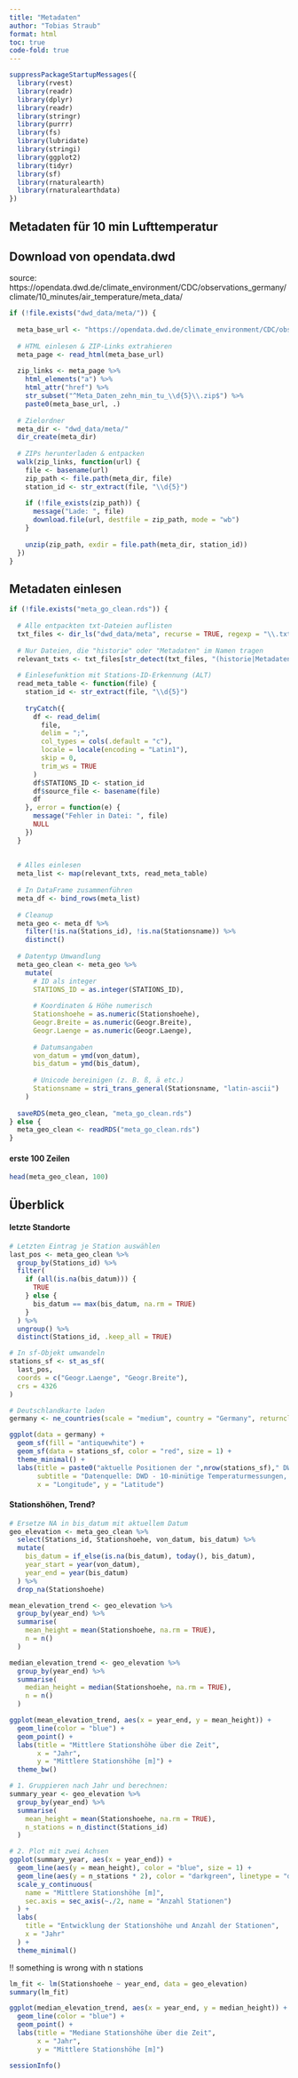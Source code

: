 ```yaml
---
title: "Metadaten"
author: "Tobias Straub"
format: html
toc: true
code-fold: true
---
```


```r
suppressPackageStartupMessages({
  library(rvest)
  library(readr)
  library(dplyr)
  library(readr)
  library(stringr)
  library(purrr)
  library(fs)
  library(lubridate)
  library(stringi)
  library(ggplot2)
  library(tidyr)
  library(sf)
  library(rnaturalearth)
  library(rnaturalearthdata)
})
```

## Metadaten für 10 min Lufttemperatur

## Download von opendata.dwd

source: https://opendata.dwd.de/climate_environment/CDC/observations_germany/climate/10_minutes/air_temperature/meta_data/

```r
if (!file.exists("dwd_data/meta/")) {
  
  meta_base_url <- "https://opendata.dwd.de/climate_environment/CDC/observations_germany/climate/10_minutes/air_temperature/meta_data/"
  
  # HTML einlesen & ZIP-Links extrahieren
  meta_page <- read_html(meta_base_url)
  
  zip_links <- meta_page %>%
    html_elements("a") %>%
    html_attr("href") %>%
    str_subset("^Meta_Daten_zehn_min_tu_\\d{5}\\.zip$") %>%
    paste0(meta_base_url, .)
  
  # Zielordner
  meta_dir <- "dwd_data/meta/"
  dir_create(meta_dir)
  
  # ZIPs herunterladen & entpacken
  walk(zip_links, function(url) {
    file <- basename(url)
    zip_path <- file.path(meta_dir, file)
    station_id <- str_extract(file, "\\d{5}")
    
    if (!file_exists(zip_path)) {
      message("Lade: ", file)
      download.file(url, destfile = zip_path, mode = "wb")
    }
    
    unzip(zip_path, exdir = file.path(meta_dir, station_id))
  })
}
```

## Metadaten einlesen

```r
if (!file.exists("meta_go_clean.rds")) {
  
  # Alle entpackten txt-Dateien auflisten
  txt_files <- dir_ls("dwd_data/meta", recurse = TRUE, regexp = "\\.txt$")
  
  # Nur Dateien, die "historie" oder "Metadaten" im Namen tragen
  relevant_txts <- txt_files[str_detect(txt_files, "(historie|Metadaten)")]
  
  # Einlesefunktion mit Stations-ID-Erkennung (ALT)
  read_meta_table <- function(file) {
    station_id <- str_extract(file, "\\d{5}")
    
    tryCatch({
      df <- read_delim(
        file,
        delim = ";",
        col_types = cols(.default = "c"),
        locale = locale(encoding = "Latin1"),
        skip = 0,
        trim_ws = TRUE
      )
      df$STATIONS_ID <- station_id
      df$source_file <- basename(file)
      df
    }, error = function(e) {
      message("Fehler in Datei: ", file)
      NULL
    })
  }
  
  
  # Alles einlesen
  meta_list <- map(relevant_txts, read_meta_table)
  
  # In DataFrame zusammenführen
  meta_df <- bind_rows(meta_list)
  
  # Cleanup
  meta_geo <- meta_df %>%
    filter(!is.na(Stations_id), !is.na(Stationsname)) %>%
    distinct()
  
  # Datentyp Umwandlung
  meta_geo_clean <- meta_geo %>%
    mutate(
      # ID als integer
      STATIONS_ID = as.integer(STATIONS_ID),
      
      # Koordinaten & Höhe numerisch
      Stationshoehe = as.numeric(Stationshoehe),
      Geogr.Breite = as.numeric(Geogr.Breite),
      Geogr.Laenge = as.numeric(Geogr.Laenge),
      
      # Datumsangaben
      von_datum = ymd(von_datum),
      bis_datum = ymd(bis_datum),
      
      # Unicode bereinigen (z. B. ß, ä etc.)
      Stationsname = stri_trans_general(Stationsname, "latin-ascii")
    ) 
  
  saveRDS(meta_geo_clean, "meta_go_clean.rds")
} else {
  meta_geo_clean <- readRDS("meta_go_clean.rds")
}
```

#### erste 100 Zeilen

```r
head(meta_geo_clean, 100)
```

## Überblick
#### letzte Standorte

```r
# Letzten Eintrag je Station auswählen
last_pos <- meta_geo_clean %>%
  group_by(Stations_id) %>%
  filter(
    if (all(is.na(bis_datum))) {
      TRUE
    } else {
      bis_datum == max(bis_datum, na.rm = TRUE)
    }
  ) %>%
  ungroup() %>%
  distinct(Stations_id, .keep_all = TRUE)

# In sf-Objekt umwandeln
stations_sf <- st_as_sf(
  last_pos,
  coords = c("Geogr.Laenge", "Geogr.Breite"),
  crs = 4326
)

# Deutschlandkarte laden
germany <- ne_countries(scale = "medium", country = "Germany", returnclass = "sf")
```

```r
ggplot(data = germany) +
  geom_sf(fill = "antiquewhite") +
  geom_sf(data = stations_sf, color = "red", size = 1) +
  theme_minimal() +
  labs(title = paste0("aktuelle Positionen der ",nrow(stations_sf)," DWD-Stationen"),
       subtitle = "Datenquelle: DWD - 10-minütige Temperaturmessungen, Metadaten",
       x = "Longitude", y = "Latitude")
```
#### Stationshöhen, Trend?

```r

# Ersetze NA in bis_datum mit aktuellem Datum
geo_elevation <- meta_geo_clean %>%
  select(Stations_id, Stationshoehe, von_datum, bis_datum) %>%
  mutate(
    bis_datum = if_else(is.na(bis_datum), today(), bis_datum),
    year_start = year(von_datum),
    year_end = year(bis_datum)
  ) %>%
  drop_na(Stationshoehe)
```

```r
mean_elevation_trend <- geo_elevation %>%
  group_by(year_end) %>%
  summarise(
    mean_height = mean(Stationshoehe, na.rm = TRUE),
    n = n()
  )

median_elevation_trend <- geo_elevation %>%
  group_by(year_end) %>%
  summarise(
    median_height = median(Stationshoehe, na.rm = TRUE),
    n = n()
  )
```

```r
ggplot(mean_elevation_trend, aes(x = year_end, y = mean_height)) +
  geom_line(color = "blue") +
  geom_point() +
  labs(title = "Mittlere Stationshöhe über die Zeit",
       x = "Jahr",
       y = "Mittlere Stationshöhe [m]") + 
  theme_bw()
```

```r
# 1. Gruppieren nach Jahr und berechnen:
summary_year <- geo_elevation %>%
  group_by(year_end) %>%
  summarise(
    mean_height = mean(Stationshoehe, na.rm = TRUE),
    n_stations = n_distinct(Stations_id)
  )

# 2. Plot mit zwei Achsen
ggplot(summary_year, aes(x = year_end)) +
  geom_line(aes(y = mean_height), color = "blue", size = 1) +
  geom_line(aes(y = n_stations * 2), color = "darkgreen", linetype = "dashed") +  # skaliert für zweite Achse
  scale_y_continuous(
    name = "Mittlere Stationshöhe [m]",
    sec.axis = sec_axis(~./2, name = "Anzahl Stationen")
  ) +
  labs(
    title = "Entwicklung der Stationshöhe und Anzahl der Stationen",
    x = "Jahr"
  ) +
  theme_minimal()
```

!! something is wrong with n stations

```r
lm_fit <- lm(Stationshoehe ~ year_end, data = geo_elevation)
summary(lm_fit)
```

```r
ggplot(median_elevation_trend, aes(x = year_end, y = median_height)) +
  geom_line(color = "blue") +
  geom_point() +
  labs(title = "Mediane Stationshöhe über die Zeit",
       x = "Jahr",
       y = "Mittlere Stationshöhe [m]")
```

```r
sessionInfo()
```
